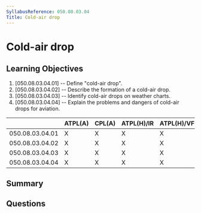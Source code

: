 ```yaml
---
SyllabusReference: 050.08.03.04
Title: Cold-air drop
---
```


# Cold-air drop

## Learning Objectives

1. [050.08.03.04.01] -- Define "cold-air drop".
2. [050.08.03.04.02] -- Describe the formation of a cold-air drop.
3. [050.08.03.04.03] -- Identify cold-air drops on weather charts.
4. [050.08.03.04.04] -- Explain the problems and dangers of cold-air drops for
   aviation.

|                 | ATPL(A) | CPL(A) | ATPL(H)/IR | ATPL(H)/VFR | CPL(H) | IR  | CBIR(A) |
| --------------- | ------- | ------ | ---------- | ----------- | ------ | --- | ------- |
| 050.08.03.04.01 | X       | X      | X          | X           | X      | X   | X       |
| 050.08.03.04.02 | X       | X      | X          | X           | X      | X   | X       |
| 050.08.03.04.03 | X       | X      | X          | X           | X      | X   | X       |
| 050.08.03.04.04 | X       | X      | X          | X           | X      | X   | X       |

## Summary

## Questions
